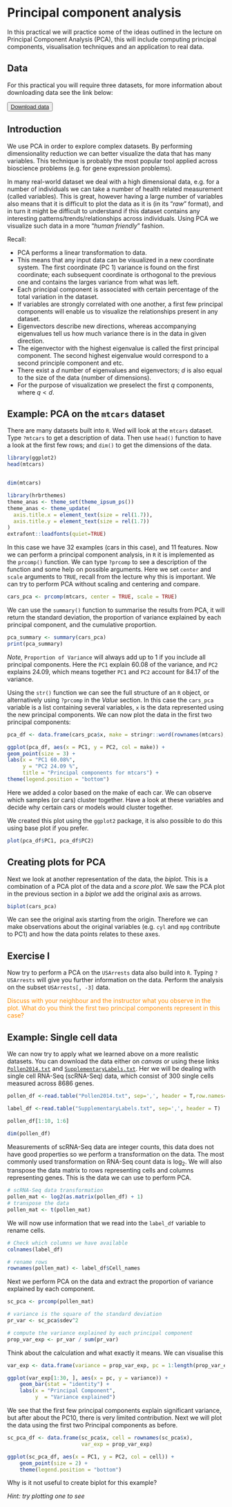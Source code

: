 # Principal component analysis

In this practical we will practice some of the ideas outlined in the lecture on Principal Component Analysis (PCA), this will include computing principal components, visualisation techniques and an application to real data.

## Data

For this practical you will require three datasets, for more information about downloading data see the link below:

<button class="buttonD">
  [Download data](#data-pca)
</button>

## Introduction {#pca-intro}

We use PCA in order to explore complex datasets. By performing dimensionality reduction we can better visualize the data that has many variables. This technique is probably the most popular tool applied across bioscience problems (e.g. for gene expression problems).

In many real-world dataset we deal with a high dimensional data, e.g. for a number of individuals we can take a number of health related measurement (called variables). This is great, however having a large number of variables also means that it is difficult to plot the data as it is (in its "*raw*" format), and in turn it might be difficult to understand if this dataset contains any interesting patterns/trends/relationships across individuals. Using PCA we visualize such data in a more "*human friendly*" fashion.

Recall:

- PCA performs a linear transformation to data.
- This means that any input data can be visualized in a new coordinate system. The first coordinate (PC 1) variance is found on the first coordinate; each subsequent coordinate is orthogonal to the previous one and contains the larges variance from what was left.
- Each principal component is associated with certain percentage of the total variation in the dataset.
- If variables are strongly correlated with one another, a first few principal components will enable us to visualize the relationships present in any dataset.
- Eigenvectors describe new directions, whereas accompanying eigenvalues tell us how much variance there is in the data in given direction.
- The eigenvector with the highest eigenvalue is called the first principal component. The second highest eigenvalue would correspond to a second principle component and etc.
- There exist a $d$ number of eigenvalues and eigenvectors; $d$ is also equal to the size of the data (number of dimensions).
- For the purpose of visualization we preselect the first $q$ components, where $q < d$.

## Example: PCA on the `mtcars` dataset

There are many datasets built into `R`. Wed will look at the `mtcars` dataset. Type `?mtcars` to get a description of data. Then use `head()` function to have a look at the first few rows; and `dim()` to get the dimensions of the data.

```r
library(ggplot2)
head(mtcars)


dim(mtcars)
```

```r
library(hrbrthemes)
theme_anas <- theme_set(theme_ipsum_ps())
theme_anas <- theme_update(
  axis.title.x = element_text(size = rel(1.7)),
  axis.title.y = element_text(size = rel(1.7))
)
extrafont::loadfonts(quiet=TRUE)

```

In this case we have $32$ examples (cars in this case), and $11$ features.
Now we can perform a principal component analysis, in `R` it is implemented as the `prcomp()` function. We can type `?prcomp` to see a description of the function and some help on possible arguments. Here we set `center` and `scale` arguments to `TRUE`, recall from the lecture why this is important. We can try to perform PCA without scaling and centering and compare.

```r
cars_pca <- prcomp(mtcars, center = TRUE, scale = TRUE)

```

We can use the `summary()` function to summarise the results from PCA, it will return the standard deviation, the proportion of variance explained by each principal component, and the cumulative proportion.

```r
pca_summary <- summary(cars_pca)
print(pca_summary)
```

*Note,* `Proportion of Variance` will always add up to $1$ if you include all principal components. Here the `PC1` explain $60.08%$ of the variance, and `PC2` explains $24.09%$, which means together `PC1` and `PC2` account for $84.17%$  of the variance.

Using the `str()` function we can see the full structure of an `R` object, or alternatively using `?prcomp` in the *Value* section. In this case the `cars_pca` variable is a list containing several variables, `x` is the data represented using the new principal components. We can now plot the data in the first two principal components:

```r

pca_df <- data.frame(cars_pca$x, make = stringr::word(rownames(mtcars), 1))

ggplot(pca_df, aes(x = PC1, y = PC2, col = make)) +
geom_point(size = 3) +
labs(x = "PC1 60.08%",
     y = "PC2 24.09 %",
     title = "Principal components for mtcars") +
theme(legend.position = "bottom")

```

Here we added a color based on the make of each car. We can observe which samples (or cars) cluster together. Have a look at these variables and decide why certain cars or models would cluster together.

We created this plot using the `ggplot2` package, it is also possible to do this using base plot if you prefer.

```r
plot(pca_df$PC1, pca_df$PC2)
```


## Creating plots for PCA

Next we look at another representation of the data, the *biplot*. This is a combination of a PCA plot of the data and a *score plot*. We saw the PCA plot in the previous section in a *biplot* we add the original axis as arrows.

```r
biplot(cars_pca)
```

We can see the original axis starting from the origin. Therefore we can make observations about the original variables (e.g. `cyl` and `mpg` contribute to PC1) and how the data points relates to these axes.


::: {.infobox}
## Exercise I

Now try to perform a PCA on the `USArrests` data also build into `R`. Typing `?USArrests` will give you further information on the data. Perform the analysis on the subset `USArrests[, -3]` data.

<font style="color:darkorange">
Discuss with your neighbour and the instructor what you observe in the plot. What do you think the first two principal components represent in this case?
</font>
:::

## Example: Single cell data

We can now try to apply what we learned above on a more realistic datasets. You can download the data either on *canvas* or using these links [`Pollen2014.txt`](https://raw.github.com/anasrana/module1-practical_Bham/master/data/Pollen2014.txt) and [`SupplementaryLabels.txt`](https://raw.github.com/anasrana/module1-practical_Bham/master/data/SupplementaryLabels.txt). Her we will be dealing with single cell RNA-Seq (scRNA-Seq) data, which consist of $300$ single cells measured across $8686$ genes.

```r

pollen_df <-read.table("Pollen2014.txt", sep=',', header = T,row.names=1)

label_df <-read.table("SupplementaryLabels.txt", sep=',', header = T)

pollen_df[1:10, 1:6]

dim(pollen_df)

```

Measurements of scRNA-Seq data are integer counts, this data does not have good properties so we perform a transformation on the data. The most commonly used transformation on RNA-Seq count data is $\log_2$. We will also transpose the data matrix to rows representing cells and columns representing genes. This is the data we can use to perform PCA.

```r
# scRNA-Seq data transformation
pollen_mat <- log2(as.matrix(pollen_df) + 1)
# transpose the data
pollen_mat <- t(pollen_mat)

```

We will now use information that we read into the `label_df` variable to rename cells.

```r
# Check which columns we have available
colnames(label_df)

# rename rows
rownames(pollen_mat) <- label_df$Cell_names

```

Next we perform PCA on the data and extract the proportion of variance explained by each component.

```r
sc_pca <- prcomp(pollen_mat)

# variance is the square of the standard deviation
pr_var <- sc_pca$sdev^2

# compute the variance explained by each principal component
prop_var_exp <- pr_var / sum(pr_var)

```

Think about the calculation and what exactly it means. We can visualise this

```r

var_exp <- data.frame(variance = prop_var_exp, pc = 1:length(prop_var_exp))

ggplot(var_exp[1:30, ], aes(x = pc, y = variance)) +
    geom_bar(stat = "identity") +
    labs(x = "Principal Component",
         y  = "Variance explained")


```

We see that the first few principal components explain significant variance, but after about the PC10, there is very limited contribution. Next we will plot the data using the first two Principal components as before.

```r

sc_pca_df <- data.frame(sc_pca$x, cell = rownames(sc_pca$x),
                        var_exp = prop_var_exp)

ggplot(sc_pca_df, aes(x = PC1, y = PC2, col = cell)) +
    geom_point(size = 2) +
    theme(legend.position = "bottom")

```

Why is it not useful to create biplot for this example?

*Hint: try plotting one to see*
